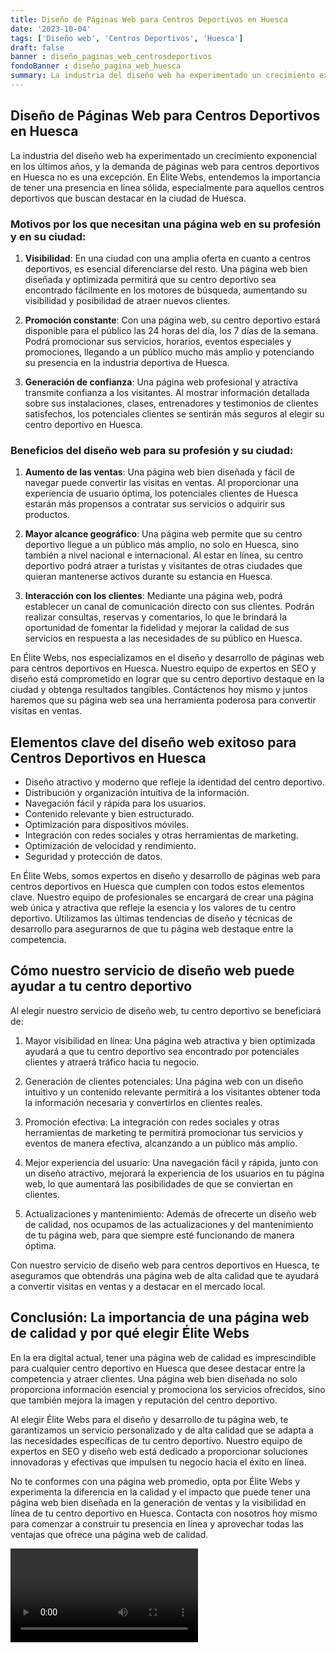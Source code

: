 ```yaml
---
title: Diseño de Páginas Web para Centros Deportivos en Huesca
date: '2023-10-04'
tags: ['Diseño web', 'Centros Deportivos', 'Huesca']
draft: false
banner : diseño_paginas_web_centrosdeportivos
fondoBanner : diseño_pagina_web_huesca
summary: La industria del diseño web ha experimentado un crecimiento exponencial en los últimos años, y la demanda de páginas web para centros deportivos en Huesca no es una excepción. En Élite Webs, entendemos la importancia de tener una presencia en línea sólida, especialmente para aquellos centros deportivos que buscan destacar en la ciudad de Huesca.
---
```


## Diseño de Páginas Web para Centros Deportivos en Huesca

La industria del diseño web ha experimentado un crecimiento exponencial en los últimos años, y la demanda de páginas web para centros deportivos en Huesca no es una excepción. En Élite Webs, entendemos la importancia de tener una presencia en línea sólida, especialmente para aquellos centros deportivos que buscan destacar en la ciudad de Huesca.

### Motivos por los que necesitan una página web en su profesión y en su ciudad:

1. **Visibilidad**: En una ciudad con una amplia oferta en cuanto a centros deportivos, es esencial diferenciarse del resto. Una página web bien diseñada y optimizada permitirá que su centro deportivo sea encontrado fácilmente en los motores de búsqueda, aumentando su visibilidad y posibilidad de atraer nuevos clientes.

2. **Promoción constante**: Con una página web, su centro deportivo estará disponible para el público las 24 horas del día, los 7 días de la semana. Podrá promocionar sus servicios, horarios, eventos especiales y promociones, llegando a un público mucho más amplio y potenciando su presencia en la industria deportiva de Huesca.

3. **Generación de confianza**: Una página web profesional y atractiva transmite confianza a los visitantes. Al mostrar información detallada sobre sus instalaciones, clases, entrenadores y testimonios de clientes satisfechos, los potenciales clientes se sentirán más seguros al elegir su centro deportivo en Huesca.

### Beneficios del diseño web para su profesión y su ciudad:

1. **Aumento de las ventas**: Una página web bien diseñada y fácil de navegar puede convertir las visitas en ventas. Al proporcionar una experiencia de usuario óptima, los potenciales clientes de Huesca estarán más propensos a contratar sus servicios o adquirir sus productos.

2. **Mayor alcance geográfico**: Una página web permite que su centro deportivo llegue a un público más amplio, no solo en Huesca, sino también a nivel nacional e internacional. Al estar en línea, su centro deportivo podrá atraer a turistas y visitantes de otras ciudades que quieran mantenerse activos durante su estancia en Huesca.

3. **Interacción con los clientes**: Mediante una página web, podrá establecer un canal de comunicación directo con sus clientes. Podrán realizar consultas, reservas y comentarios, lo que le brindará la oportunidad de fomentar la fidelidad y mejorar la calidad de sus servicios en respuesta a las necesidades de su público en Huesca.

En Élite Webs, nos especializamos en el diseño y desarrollo de páginas web para centros deportivos en Huesca. Nuestro equipo de expertos en SEO y diseño está comprometido en lograr que su centro deportivo destaque en la ciudad y obtenga resultados tangibles. Contáctenos hoy mismo y juntos haremos que su página web sea una herramienta poderosa para convertir visitas en ventas.

<GifSeo />

<Cta />

## Elementos clave del diseño web exitoso para Centros Deportivos en Huesca

- Diseño atractivo y moderno que refleje la identidad del centro deportivo.
- Distribución y organización intuitiva de la información.
- Navegación fácil y rápida para los usuarios.
- Contenido relevante y bien estructurado.
- Optimización para dispositivos móviles.
- Integración con redes sociales y otras herramientas de marketing.
- Optimización de velocidad y rendimiento.
- Seguridad y protección de datos.

En Élite Webs, somos expertos en diseño y desarrollo de páginas web para centros deportivos en Huesca que cumplen con todos estos elementos clave. Nuestro equipo de profesionales se encargará de crear una página web única y atractiva que refleje la esencia y los valores de tu centro deportivo. Utilizamos las últimas tendencias de diseño y técnicas de desarrollo para asegurarnos de que tu página web destaque entre la competencia.

## Cómo nuestro servicio de diseño web puede ayudar a tu centro deportivo

Al elegir nuestro servicio de diseño web, tu centro deportivo se beneficiará de:

1. Mayor visibilidad en línea: Una página web atractiva y bien optimizada ayudará a que tu centro deportivo sea encontrado por potenciales clientes y atraerá tráfico hacia tu negocio.

2. Generación de clientes potenciales: Una página web con un diseño intuitivo y un contenido relevante permitirá a los visitantes obtener toda la información necesaria y convertirlos en clientes reales.

3. Promoción efectiva: La integración con redes sociales y otras herramientas de marketing te permitirá promocionar tus servicios y eventos de manera efectiva, alcanzando a un público más amplio.

4. Mejor experiencia del usuario: Una navegación fácil y rápida, junto con un diseño atractivo, mejorará la experiencia de los usuarios en tu página web, lo que aumentará las posibilidades de que se conviertan en clientes.

5. Actualizaciones y mantenimiento: Además de ofrecerte un diseño web de calidad, nos ocupamos de las actualizaciones y del mantenimiento de tu página web, para que siempre esté funcionando de manera óptima.

Con nuestro servicio de diseño web para centros deportivos en Huesca, te aseguramos que obtendrás una página web de alta calidad que te ayudará a convertir visitas en ventas y a destacar en el mercado local.

## Conclusión: La importancia de una página web de calidad y por qué elegir Élite Webs

En la era digital actual, tener una página web de calidad es imprescindible para cualquier centro deportivo en Huesca que desee destacar entre la competencia y atraer clientes. Una página web bien diseñada no solo proporciona información esencial y promociona los servicios ofrecidos, sino que también mejora la imagen y reputación del centro deportivo.

Al elegir Élite Webs para el diseño y desarrollo de tu página web, te garantizamos un servicio personalizado y de alta calidad que se adapta a las necesidades específicas de tu centro deportivo. Nuestro equipo de expertos en SEO y diseño web está dedicado a proporcionar soluciones innovadoras y efectivas que impulsen tu negocio hacia el éxito en línea.

No te conformes con una página web promedio, opta por Élite Webs y experimenta la diferencia en la calidad y el impacto que puede tener una página web bien diseñada en la generación de ventas y la visibilidad en línea de tu centro deportivo en Huesca. Contacta con nosotros hoy mismo para comenzar a construir tu presencia en línea y aprovechar todas las ventajas que ofrece una página web de calidad.

<Video />

<CtaBot job='Centros Deportivos' city='Huesca'/>

<Gmaps query='Huesca+españa+maps' />